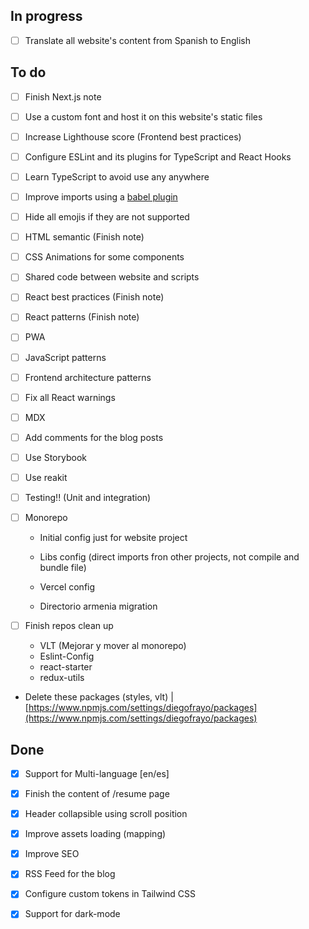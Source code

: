 ## In progress

- [ ] Translate all website's content from Spanish to English

## To do

- [ ] Finish Next.js note

- [ ] Use a custom font and host it on this website's static files

- [ ] Increase Lighthouse score (Frontend best practices)

- [ ] Configure ESLint and its plugins for TypeScript and React Hooks

- [ ] Learn TypeScript to avoid use any anywhere

- [ ] Improve imports using a [babel plugin](https://www.npmjs.com/package/babel-plugin-import)

- [ ] Hide all emojis if they are not supported

- [ ] HTML semantic (Finish note)

- [ ] CSS Animations for some components

- [ ] Shared code between website and scripts

- [ ] React best practices (Finish note)

- [ ] React patterns (Finish note)

- [ ] PWA

- [ ] JavaScript patterns

- [ ] Frontend architecture patterns

- [ ] Fix all React warnings

- [ ] MDX

- [ ] Add comments for the blog posts

- [ ] Use Storybook

- [ ] Use reakit

- [ ] Testing!! (Unit and integration)

- [ ] Monorepo

  - Initial config just for website project

  - Libs config (direct imports fron other projects, not compile and bundle file)

  - Vercel config

  - Directorio armenia migration

- [ ] Finish repos clean up

  - VLT (Mejorar y mover al monorepo)
  - Eslint-Config
  - react-starter
  - redux-utils

- Delete these packages (styles, vlt) | [https://www.npmjs.com/settings/diegofrayo/packages](https://www.npmjs.com/settings/diegofrayo/packages)

## Done

- [x] Support for Multi-language [en/es]

- [x] Finish the content of <Link href={DATA.routes.RESUME}>/resume</Link> page

- [x] Header collapsible using scroll position

- [x] Improve assets loading (mapping)

- [x] Improve SEO

- [x] RSS Feed for the blog

- [x] Configure custom tokens in Tailwind CSS

- [x] Support for dark-mode
